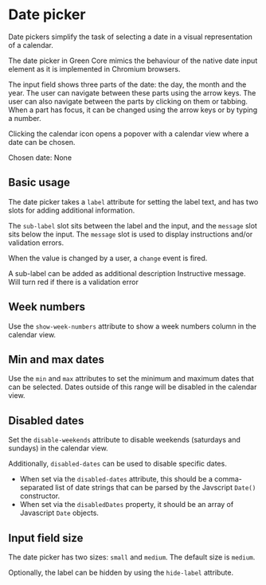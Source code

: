 
<Meta title="Components/Datepicker" />

# Date picker

Date pickers simplify the task of selecting a date in a visual representation of a calendar.

The date picker in Green Core mimics the behaviour of the native date input element as it is
implemented in Chromium browsers.

The input field shows three parts of the date: the day, the month and the year. The user can
navigate between these parts using the arrow keys. The user can also navigate between the parts
by clicking on them or tabbing. When a part has focus, it can be changed using the arrow keys or
by typing a number.

Clicking the calendar icon opens a popover with a calendar view where a date can be chosen.

<Canvas>
  <div style={{ dummy: registerTransitionalStyles() }}>
    <gds-datepicker
      label="Label"
      onchange="document.getElementById('chosen-date').innerHTML = this.value?.toISOString() || 'None'"
    ></gds-datepicker>
    Chosen date: <span id="chosen-date">None</span>
  </div>
</Canvas>

## Basic usage

The date picker takes a `label` attribute for setting the label text, and has two slots for adding
additional information.

The `sub-label` slot sits between the label and the input, and the `message` slot sits below the
input. The `message` slot is used to display instructions and/or validation errors.

When the value is changed by a user, a `change` event is fired.

<Canvas>
  <div style={{ dummy: registerTransitionalStyles() }}>
    <gds-datepicker label="Using slots" onchange="console.log(this.value)">
      <span slot="sub-label">
        A sub-label can be added as additional description
      </span>
      <span slot="message">
        Instructive message. Will turn red if there is a validation error
      </span>
    </gds-datepicker>
  </div>
</Canvas>

## Week numbers

Use the `show-week-numbers` attribute to show a week numbers column in the calendar view.

<Canvas>
  <div style={{ dummy: registerTransitionalStyles() }}>
    <gds-datepicker
      label="With week numbers"
      show-week-numbers
    ></gds-datepicker>
  </div>
</Canvas>

## Min and max dates

Use the `min` and `max` attributes to set the minimum and maximum dates that can be selected. Dates outside of this range will be disabled in the calendar view.

<Canvas>
  <div style={{ dummy: registerTransitionalStyles() }}>
    <gds-datepicker
      label="Using min and max dates"
      min="2022-11-11"
      max="2024-02-20"
    ></gds-datepicker>
  </div>
</Canvas>

## Disabled dates

Set the `disable-weekends` attribute to disable weekends (saturdays and sundays) in the calendar view.

Additionally, `disabled-dates` can be used to disable specific dates.

- When set via the `disabled-dates` attribute, this should be a comma-separated list of date strings that can be parsed by the Javscript `Date()` constructor.
- When set via the `disabledDates` property, it should be an array of Javascript `Date` objects.

<Canvas>
  <div style={{ dummy: registerTransitionalStyles() }}>
    <gds-datepicker
      label="Disabled weekends"
      disabled-weekends
      disabled-dates="2024-03-08, 2024-04-12, 2024-03-18, 2024-03-19"
    ></gds-datepicker>
  </div>
</Canvas>

## Input field size

The date picker has two sizes: `small` and `medium`. The default size is `medium`.

Optionally, the label can be hidden by using the `hide-label` attribute.

<Canvas>
  <div style={{ dummy: registerTransitionalStyles(), display: 'inline-block' }}>
    <gds-datepicker
      label="A small datepicker"
      hide-label
      size="small"
    ></gds-datepicker>
  </div>
</Canvas>

